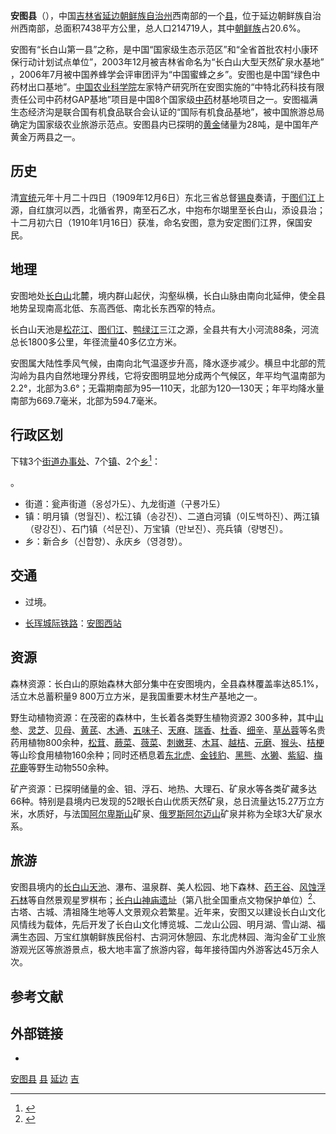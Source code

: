 {{Infobox China County
| county = 安图县
| usedname = 
| nameorigin = 
| Photo = 
| Photoname = 
| map =
| map_caption = 
| Pinyin =  āntú Xiàn
| Belong = [[吉林省|吉林省]][[延边朝鲜族自治州|延边朝鲜族自治州]]
| Types = [[县|县]]
| admincode =  222426 
| founded = 
| seat = 明月镇
| officerTitle = 
| officer = 
| officerTitle2 = 
| officer2 = 
| division = 9
| town = 7
| township = 2
| subdistrict = 
| dialect = 
| post code = 133600
| phone code = 433
| coordinate = 
| area = 7444
| area land = 
| area water = 
| census yr = 
| pop = 22万人
| density =  
| GDP = 
| GDP_as_of = 
| GDPPC = 
| carlicense = 吉H
| web = www.antu.gov.cn
| web_title = 安图县政府网
}}
'''安图县'''（{{kor|諺=안도현|漢=安圖縣|羅=Ando hyŏn|f=y}}），中国[[吉林省|吉林省]][[延边朝鲜族自治州|延边朝鲜族自治州]]西南部的一个[[县|县]]，位于延边朝鲜族自治州西南部，总面积7438平方公里，总人口214719人，其中[[中国朝鲜族|朝鲜族]]占20.6%{{r|概况|page=79-80}}。

安图有“长白山第一县”之称{{r|概况|page=80}}，是中国“国家级生态示范区”和“全省首批农村小康环保行动计划试点单位”{{r|概况|page=84}}，2003年12月被吉林省命名为“长白山大型天然矿泉水基地” {{r|概况|page=81}}，2006年7月被中国养蜂学会评审团评为“中国蜜蜂之乡”{{r|概况|page=84}}。安图也是中国“绿色中药材出口基地”。[[中国农业科学院|中国农业科学院]]左家特产研究所在安图实施的“中特北药科技有限责任公司中药材GAP基地”项目是中国8个国家级[[中药|中药]]材基地项目之一。安图福满生态经济沟是联合国有机食品联合会认证的“国际有机食品基地”，被中国旅游总局确定为国家级农业旅游示范点。安图县内已探明的[[黄金|黄金]]储量为28吨，是中国年产黄金万两县之一{{r|概况|page=81}}。

==历史==
清[[宣统|宣统]]元年十月二十四日（1909年12月6日）东北三省总督[[锡良|锡良]]奏请，于[[图们江|图们江]]上源，自红旗河以西，北循省界，南至石乙水，中抱布尔瑚里至长白山，添设县治；十二月初六日（1910年1月16日）获准，命名安图，意为安定图们江界，保国安民。

==地理==
安图地处[[长白山|长白山]]北麓，境内群山起伏，沟壑纵横，长白山脉由南向北延伸，使全县地势呈现南高北低、东高西低、南北长东西窄的特点。

长白山天池是[[松花江|松花江]]、[[图们江|图们江]]、[[鸭绿江|鸭绿江]]三江之源，全县共有大小河流88条，河流总长1800多公里，年径流量40多亿立方米。

安图属大陆性季风气候，由南向北气温逐步升高，降水逐步减少。横旦中北部的荒沟岭为县内自然地理分界线，它将安图明显地分成两个气候区，年平均气温南部为2.2°，北部为3.6°；无霜期南部为95—110天，北部为120—130天；年平均降水量南部为669.7毫米，北部为594.7毫米。

== 行政区划 ==
{{PAGENAMEBASE}}下辖3个[[街道办事处|街道办事处]]、7个[[行政建制镇|镇]]、2个[[乡级行政区|乡]]<ref>{{PRC admin/ref sgc|22/24/26}}</ref>：

{{PRC admin/children|22/24/26}}。

*街道：瓮声街道（옹성가도）、九龙街道（구룡가도）
*镇：明月镇（명월진）、松江镇（송강진）、二道白河镇（이도백하진）、两江镇（량강진）、石门镇（석문진）、万宝镇（만보진）、亮兵镇（량병진）。
*乡：新合乡（신합향）、永庆乡（영경향）。

== 交通 ==
* {{中国国道名|302}}过境。
* {{rint|cn|crh}}[[长珲城际铁路|长珲城际铁路]]：[[安图西站|安图西站]]

==资源==
森林资源：长白山的原始森林大部分集中在安图境内，全县森林覆盖率达85.1%，活立木总蓄积量9 800万立方米，是我国重要木材生产基地之一。

野生动植物资源：在茂密的森林中，生长着各类野生植物资源2 300多种，其中[[山参|山参]]、[[灵芝|灵芝]]、[[贝母|贝母]]、[[黄芪|黄芪]]、[[木通|木通]]、[[五味子|五味子]]、[[天麻|天麻]]、[[瑞香|瑞香]]、[[杜香|杜香]]、[[细辛|细辛]]、[[草丛蓉|草丛蓉]]等名贵药用植物800余种，[[松茸|松茸]]、[[蕨菜|蕨菜]]、[[薇菜|薇菜]]、[[刺嫩芽|刺嫩芽]]、[[木耳|木耳]]、[[越桔|越桔]]、[[元磨|元磨]]、[[猴头|猴头]]、[[桔梗|桔梗]]等山珍食用植物160余种；同时还栖息着[[东北虎|东北虎]]、[[金钱豹|金钱豹]]、[[黑熊|黑熊]]、[[水獭|水獭]]、[[紫貂|紫貂]]、[[梅花鹿|梅花鹿]]等野生动物550余种。

矿产资源：已探明储量的金、钼、浮石、地热、大理石、矿泉水等各类矿藏多达66种。特别是县境内已发现的52眼长白山优质天然矿泉，总日流量达15.27万立方米，水质好，与法国[[阿尔卑斯山|阿尔卑斯山]]矿泉、[[俄罗斯|俄罗斯]][[阿尔迈山|阿尔迈山]]矿泉并称为全球3大矿泉水系。

==旅游==
安图县境内的[[长白山天池|长白山天池]]、瀑布、温泉群、美人松园、地下森林、[[药王谷|药王谷]]、[[风蚀浮石林|风蚀浮石林]]等自然景观星罗棋布；[[长白山神庙遗址|长白山神庙遗址]]（第八批全国重点文物保护单位）<ref>{{cite web |title=国务院关于核定并公布第八批全国重点文物保护单位的通知 |url=http://www.gov.cn/zhengce/content/2019-10/16/content_5440577.htm |language=zh-cn |publisher=国务院 |date=2019-10-16 |accessdate=2019-10-16 |archive-date=2019-10-16 |archive-url=https://web.archive.org/web/20191016134146/http://www.gov.cn/zhengce/content/2019-10/16/content_5440577.htm |dead-url=no }}</ref>、古塔、古城、清祖降生地等人文景观众若繁星。近年来，安图又以建设长白山文化风情线为载体，先后开发了长白山文化博览城、二龙山公园、明月湖、雪山湖、福满生态园、万宝红旗朝鲜族民俗村、古洞河休憩园、东北虎林园、海沟金矿工业旅游观光区等旅游景点，极大地丰富了旅游内容，每年接待国内外游客达45万余人次。

== 参考文献 ==
{{Reflist|refs=
<ref name="概况">{{cite book |author=《延边朝鲜族自治州概况》编写组编写 |coauthors= |title=《延边朝鲜族自治州概况》|year=2009年6月 |publisher=民族出版社 |location=北京|ISBN=978-7-105-08642-9}}</ref>
}}

== 外部链接 ==
* {{Official website|http://www.antu.gov.cn/|name=安图县人民政府}}

{{吉林省延边朝鲜族自治州安图县行政区划}}
{{延边朝鲜族自治州行政区划}}
{{吉林行政区划}}
{{中华人民共和国民族自治地方/朝鲜族}}
{{国家级贫困县|前}}
{{中华人民共和国陆地边境县}}

[[Category:安图县|]]
[[Category:延边市县|县]]
[[Category:吉林省县份|延边]]
[[Category:原国家级贫困县|吉]]